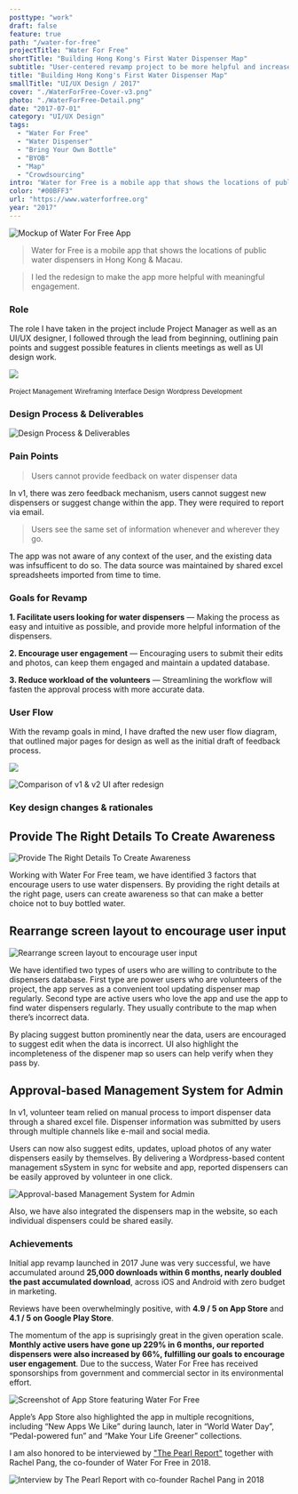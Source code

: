 ```yaml
---
posttype: "work"
draft: false
feature: true
path: "/water-for-free"
projectTitle: "Water For Free"
shortTitle: "Building Hong Kong's First Water Dispenser Map"
subtitle: "User-centered revamp project to be more helpful and increase engagement"
title: "Building Hong Kong's First Water Dispenser Map"
smallTitle: "UI/UX Design / 2017"
cover: "./WaterForFree-Cover-v3.png"
photo: "./WaterForFree-Detail.png"
date: "2017-07-01"
category: "UI/UX Design"
tags:
  - "Water For Free"
  - "Water Dispenser"
  - "Bring Your Own Bottle"
  - "BYOB"
  - "Map"
  - "Crowdsourcing"
intro: "Water for Free is a mobile app that shows the locations of public water dispensers in Hong Kong & Macau. I lead the redesign allowing users to report and discover dispensers."
color: "#00BFF3"
url: "https://www.waterforfree.org"
year: "2017"
---
```




![Mockup of Water For Free App](./W4F3.png)


<WorkMeta>
<ColumnItem span="span 8">

> Water for Free is a mobile app that shows the locations of public water dispensers in Hong Kong & Macau. 

> I led the redesign to make the app more helpful with meaningful engagement.

</ColumnItem>
<ColumnItem span="span 4">
<GridBlock>
<Meta icon="mobile-alt" label="platform" value="Website, Mobile App, CMS"/>
<Meta icon="calendar-alt" label="timeline" value="2016 Dec - 2017 June"/>
<Meta icon="mug-hot" label="type" value="Client Project"/>
</GridBlock>
</ColumnItem>
</WorkMeta>

<Wrapper style="margin-top: 2rem">

### Role

The role I have taken in the project include Project Manager as well as an UI/UX designer, I followed through the lead from beginning, outlining pain points and suggest possible features in clients meetings as well as UI design work. 

</Wrapper>


![](./w4f-role.svg)

<GridBlock margin="0 auto" style="text-align: center; margin-top: 20px;">
  <Wrapper><small>Project Management</small></Wrapper>
  <Wrapper><small>Wireframing</small></Wrapper>
  <Wrapper><small>Interface Design</small></Wrapper>
  <Wrapper><small>Wordpress Development</small></Wrapper>
</GridBlock>

### Design Process & Deliverables

![Design Process & Deliverables](./Process.png)

### Pain Points

> Users cannot provide feedback on water dispenser data

In v1, there was zero feedback mechanism, users cannot suggest new dispensers or suggest change within the app. They were required to report via email.

> Users see the same set of information whenever and wherever they go. 

The app was not aware of any context of the user, and the existing data was infsufficent to do so. The data source was maintained by shared excel spreadsheets imported from time to time.

### Goals for Revamp

**1. Facilitate users looking for water dispensers** —  Making the process as easy and intuitive as possible, and provide more helpful information of the dispensers.

**2. Encourage user engagement** — Encouraging users to submit their edits and photos, can keep them engaged and maintain a updated database.

**3. Reduce workload of the volunteers** — Streamlining the workflow will fasten the approval process with more accurate data.

### User Flow
With the revamp goals in mind, I have drafted the new user flow diagram, that outlined major pages for design as well as the initial draft of feedback process.

![](./w4f-userflow.png)

![Comparison of v1 & v2 UI after redesign](./Compare.png)

### Key design changes & rationales

## Provide The Right Details To Create Awareness

![Provide The Right Details To Create Awareness](./Awareness.png)

Working with Water For Free team, we have identified 3 factors that encourage users to use water dispensers. By providing the right details at the right page, users can create awareness so that can make a better choice not to buy bottled water.

## Rearrange screen layout to encourage user input

![Rearrange screen layout to encourage user input](./Layout.png)

We have identified two types of users who are willing to contribute to the dispensers database. First type are power users who are volunteers of the project, the app serves as a convenient tool updating dispenser map regularly. Second type are active users who love the app and use the app to find water dispensers regularly. They usually contribute to the map when there’s incorrect data.

By placing suggest button prominently near the data, users are encouraged to suggest edit when the data is incorrect. UI also highlight the incompleteness of the dispener map so users can help verify when they pass by.

## Approval-based Management System for Admin

In v1, volunteer team relied on manual process to import dispenser data through a shared excel file. Dispenser information was submitted by users through multiple channels like e-mail and social media. 

Users can now also suggest edits, updates, upload photos of any water dispensers easily by themselves. By delivering a Wordpress-based content management sSystem in sync for website and app, reported dispensers can be easily approved by volunteer in one click.

![Approval-based Management System for Admin](./W4F-Web.png)

Also, we have also integrated the dispensers map in the website, so each individual dispensers could be shared easily.


### Achievements

<GridBlock margin="2rem 0;">
<Data caption="Monthly Active Users" nodata="+229%"/>
<Data caption="App Installs" nodata="+1335%"/>
<Data caption="Reported Dispensers" nodata="+66%"/>
</GridBlock>

Initial app revamp launched in 2017 June was very successful, we have accumulated around **25,000 downloads within 6 months, nearly doubled the past accumulated download**, across iOS and Android with zero budget in marketing.

Reviews have been overwhelmingly positive, with **4.9 / 5 on App Store** and **4.1 / 5 on Google Play Store**. 

The momentum of the app is suprisingly great in the given operation scale. **Monthly active users have gone up 229% in 6 months, our reported dispensers were also increased by 66%, fulfilling our goals to encourage user engagement**. Due to the success, Water For Free has received sponsorships from government and commercial sector in its environmental effort.

![Screenshot of App Store featuring Water For Free](./AppStore.png)

Apple’s App Store also highlighted the app in multiple recognitions, including “New Apps We Like” during launch, later in “World Water Day”, “Pedal-powered fun” and “Make Your Life Greener” collections.

I am also honored to be interviewed by ["The Pearl Report"](https://youtu.be/YuXQS_Aqvqc) together with Rachel Pang, the co-founder of Water For Free in 2018.

![Interview by The Pearl Report with co-founder Rachel Pang in 2018](./PearlReport.png)

<!-- 
In 2017, I worked with Water For Free, a non-profit which dedicated efforts to reduce the vast amounts of single-use plastic water bottles, revamping their water dispensers map app in Hong Kong.

## Introduction

Hong Kong has hot summer and people often prefer cold drinks. However, the location of water dispensers has never been integrated by any authority’s effort.

Volunteers from Water For Free saw the opportunity and dedicated to making a water dispenser map, few years after the initial v1 app launch, Water For Free worked with Playa for v2.

![Comparison of Water For Free App v1 and v2](./Compare.png)

## Objective & Scope of Work

The primary objective of the revamp is to facilitate users hunting water dispensers (Literal translation of the app Chinese name 撲水) and make the process more sustainable.

Playa has taken the job merging existing blog into a functional website with searchable fountain map, revamping v1 app fulfilling the objective and develop a unified content management system.

The role I have taken has been more than a UI designer, since I took part in following the lead from the beginning, outlining and discussing possible features in multiple meetings.

## Enhancements

### Provide The Right Details To Create Awareness

Working with Water For Free team, we have identified few factors that encourage users to use water dispensers. By providing the right details at the right page, users can create awareness so that can make a better choice not to buy bottle water.

![Provide The Right Details To Create Awareness](./Caption-1.png)

### Rearrange screen layout to encourage user input

We have identified two types of users who are willing to contribute to the dispensers database. First type are power users who are volunteers of the project, the app serves as a convenient tool updating dispenser map regularly. Second type are active users who love the app and use the app to find water dispensers regularly. They usually contribute to the map when there’s incorrect data.

![Rearrange screen layout to encourage user input](./Caption-2.png)

We also broke down the new dispensers submission process in 3 separate pages with saved process to make the contribution process more reliable.

### Approval-based Management System for Admin

In previous version, volunteer team relied on manual effort working on a shared Excel file. They receive feedbacks of the water dispensers via E-mail and Facebook Messages.

By delivering a Wordpress-based Content Management System, reported dispensers and incorrect data are now imported directly to the database pending for approval. This has drastically decrease the process time.

![Approval-based Management System for Admin](./W4F-Web.png)

Also, we have also integrated the dispensers map in the website, so each individual dispensers could be shared easily.

## Achievements

![Screenshot of App Store featuring Water For Free](./W4F-AppStore.png)

Initial app revamp launch in 2017 June was very successful, we have accumulated nearly 25,000+ downloads withint 6 months, across iOS and Android with zero budget in marketing.

Reviews have been overwhelmingly positive, with 4.9 / 5 on App Store and 4.1 / 5 on Google Play Store. 

The momentum of the app is suprisingly great in the given operation scale. The project also has given sponsorships from government and commercial sector in its environmental effort.

Apple’s App Store also highlighted the app in multiple recognitions, including “New Apps We Like” during launch, later in “World Water Day”, “Pedal-powered fun” and “Make Your Life Greener” collections.

I am also honored to be interviewed by "The Pearl Report" together with Rachel Pang, the co-founder of Water For Free in 2018.

<iframe width="950" height="534" src="https://www.youtube.com/embed/YuXQS_Aqvqc" frameborder="0" allow="accelerometer; autoplay; clipboard-write; encrypted-media; gyroscope; picture-in-picture" allowfullscreen></iframe>
<GridBlock>
  <Data caption="Type" nodata="Client Project" />
  <Data caption="Client" nodata="Water for Free" />
  <Data
    caption="Roles"
    nodata="UI/UX Designer, "
    data2="Visual Designer, "
    data3="Project Manager"
  />
    <Data
    caption="Deliverables"
    nodata="iOS & Android App, "
    data2="Website, "
    data3="Content Management System"
  />
  <Data caption="Year" nodata="2017" />
  <Data caption="Project Timeframe" nodata="6 months" />

  <Data caption="App Installs" nodata="70,000+" />
  <Data caption="Launched In" nodata="2017 June" />
</GridBlock> -->
